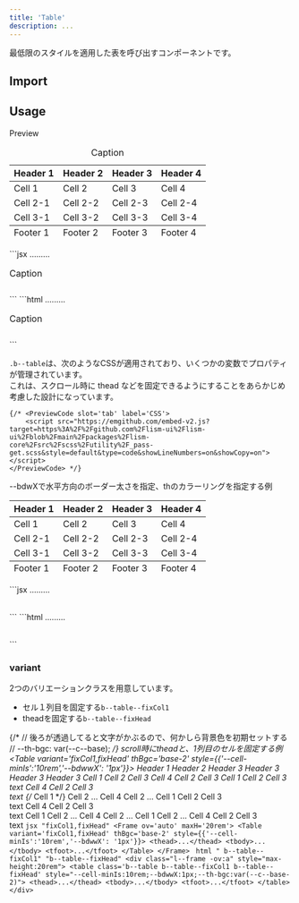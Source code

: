 ```yaml
---
title: 'Table'
description: ...
---
```




最低限のスタイルを適用した表を呼び出すコンポーネントです。


## Import

<ImportPackage component='Table' />


## Usage

<Preview>
	<PreviewTitle>Preview</PreviewTitle>
	<PreviewArea p='30'>
		<Table>
			<caption>Caption</caption>
			<thead>
				<tr>
					<th>Header 1</th>
					<th>Header 2</th>
					<th>Header 3</th>
					<th>Header 4</th>
				</tr>
			</thead>
			<tbody>
				<tr>
					<td>Cell 1</td>
					<td>Cell 2</td>
					<td>Cell 3</td>
					<td>Cell 4</td>
				</tr>
				<tr>
					<td>Cell 2-1</td>
					<td>Cell 2-2</td>
					<td>Cell 2-3</td>
					<td>Cell 2-4</td>
				</tr>
				<tr>
					<td>Cell 3-1</td>
					<td>Cell 3-2</td>
					<td>Cell 3-3</td>
					<td>Cell 3-4</td>
				</tr>
			</tbody>
			<tfoot>
				<tr>
					<td>Footer 1</td>
					<td>Footer 2</td>
					<td>Footer 3</td>
					<td>Footer 4</td>
				</tr>
			</tfoot>
		</Table>
	</PreviewArea>
	<PreviewCode slot='tab' label='JSX'>
		```jsx
		<Table>
			<caption>Caption</caption>
			<thead>...</thead>
			<tbody>...</tbody>
			<tfoot>...</tfoot>
		</Table>
		```
	</PreviewCode>
	<PreviewCode slot='tab' label='HTML'>
		```html
		<table class='b--table'>
			<caption>Caption</caption>
			<thead>...</thead>
			<tbody>...</tbody>
			<tfoot>...</tfoot>
		</table>
		```
	</PreviewCode>
</Preview>

`.b--table`は、次のようなCSSが適用されており、いくつかの変数でプロパティが管理されています。  
これは、スクロール時に thead などを固定できるようにすることをあらかじめ考慮した設計になっています。

	{/* <PreviewCode slot='tab' label='CSS'>
		<script src="https://emgithub.com/embed-v2.js?target=https%3A%2F%2Fgithub.com%2Flism-ui%2Flism-ui%2Fblob%2Fmain%2Fpackages%2Flism-core%2Fsrc%2Fscss%2Futility%2F_pass-get.scss&style=default&type=code&showLineNumbers=on&showCopy=on"></script>
	</PreviewCode> */}


<Preview>
	<PreviewTitle>--bdwXで水平方向のボーダー太さを指定、thのカラーリングを指定する例</PreviewTitle>
	<PreviewArea p='30'>
		<Table thBgc='base-2' bdwX='1px'>
			<thead>
				<tr>
					<th>Header 1</th>
					<th>Header 2</th>
					<th>Header 3</th>
					<th>Header 4</th>
				</tr>
			</thead>
			<tbody>
				<tr>
					<td>Cell 1</td>
					<td>Cell 2</td>
					<td>Cell 3</td>
					<td>Cell 4</td>
				</tr>
				<tr>
					<td>Cell 2-1</td>
					<td>Cell 2-2</td>
					<td>Cell 2-3</td>
					<td>Cell 2-4</td>
				</tr>
				<tr>
					<td>Cell 3-1</td>
					<td>Cell 3-2</td>
					<td>Cell 3-3</td>
					<td>Cell 3-4</td>
				</tr>
			</tbody>
			<tfoot>
				<tr>
					<td>Footer 1</td>
					<td>Footer 2</td>
					<td>Footer 3</td>
					<td>Footer 4</td>
				</tr>
			</tfoot>
		</Table>
	</PreviewArea>
	<PreviewCode slot='tab' label='JSX'>
		```jsx
		<Table thBgc='base-2' bdwX='1px'>
			<thead>...</thead>
			<tbody>...</tbody>
			<tfoot>...</tfoot>
		</Table>
		```
	</PreviewCode>
	<PreviewCode slot='tab' label='HTML'>
		```html
		<table class='b--table' style="--bdwX:1px;--th-bgc:var(--c--base-2)">
			<thead>...</thead>
			<tbody>...</tbody>
			<tfoot>...</tfoot>
		</table>
		```
	</PreviewCode>
</Preview>


### variant

2つのバリエーションクラスを用意しています。
- セル１列目を固定する`b--table--fixCol1`
- theadを固定する`b--table--fixHead`

{/* // 後ろが透過してると文字がかぶるので、何かしら背景色を初期セットする
// --th-bgc: var(--c--base); */}
<Preview>
	<PreviewTitle>scroll時にtheadと、1列目のセルを固定する例</PreviewTitle>
	<PreviewArea p='30' _dir='rtl'>
	<Frame ov='auto' maxH='20rem'>
		<Table variant='fixCol1,fixHead' thBgc='base-2' style={{'--cell-minIs':'10rem','--bdwwX': '1px'}}>
			<thead>
				<tr>
					<th>Header 1</th>
					<th>Header 2</th>
					<th>Header 3</th>
					<th>Header 3</th>
					<th>Header 3</th>
					<th>Header 3</th>
				</tr>
			</thead>
			<tbody>
				<tr>
					<th>Cell 1</th>
					<td>Cell 2</td>
					<td>Cell 3</td>
					<td>Cell 4</td>
					<td>Cell 2</td>
					<td>Cell 3</td>
				</tr>
				<tr>
					<th rowSpan={2}>Cell 1</th>
					<td>Cell 2</td>
					<td>Cell 3<br />text</td>
					<td>Cell 4</td>
					<td>Cell 2</td>
					<td>Cell 3<br />text</td>
				</tr>
				<tr>
					{/* <th>Cell 1</th> */}
					<td className='-nofix'>Cell 2</td>
					<td>...</td>
					<td>Cell 4</td>
					<td>Cell 2</td>
					<td>...</td>
				</tr>
				<tr>
					<th>Cell 1</th>
					<td>Cell 2</td>
					<td>Cell 3<br />text</td>
					<td>Cell 4</td>
					<td>Cell 2</td>
					<td>Cell 3<br />text</td>
				</tr>
				<tr>
					<th>Cell 1</th>
					<td>Cell 2</td>
					<td>...</td>
					<td>Cell 4</td>
					<td>Cell 2</td>
					<td>...</td>
				</tr>
				<tr>
					<th>Cell 1</th>
					<td>Cell 2</td>
					<td>...</td>
					<td>Cell 4</td>
					<td>Cell 2</td>
					<td>Cell 3<br />text</td>
				</tr>
			</tbody>
		</Table>
	</Frame>
	</PreviewArea>
	<PreviewCode slot='tab' label='JSX'>
		```jsx "fixCol1,fixHead"
		<Frame ov='auto' maxH='20rem'>
			<Table variant='fixCol1,fixHead' thBgc='base-2' style={{'--cell-minIs':'10rem','--bdwwX': '1px'}}>
				<thead>...</thead>
				<tbody>...</tbody>
				<tfoot>...</tfoot>
			</Table>
		</Frame>
		```
	</PreviewCode>
	<PreviewCode slot='tab' label='HTML'>
		```html " b--table--fixCol1" "b--table--fixHead"
		<div class="l--frame -ov:a" style="max-height:20rem">
			<table class='b--table b--table--fixCol1 b--table--fixHead' style="--cell-minIs:10rem;--bdwwX:1px;--th-bgc:var(--c--base-2)">
				<thead>...</thead>
				<tbody>...</tbody>
				<tfoot>...</tfoot>
			</table>
		</div>
		```
	</PreviewCode>
</Preview>

